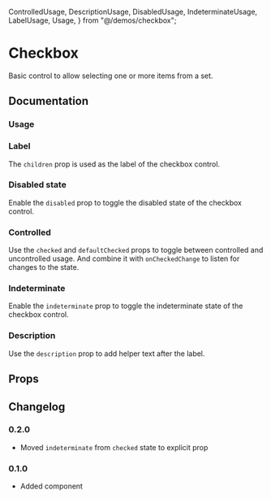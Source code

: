   ControlledUsage,
  DescriptionUsage,
  DisabledUsage,
  IndeterminateUsage,
  LabelUsage,
  Usage,
} from "@/demos/checkbox";

# Checkbox

Basic control to allow selecting one or more items from a set.

## Documentation

### Usage

<Demo component={Usage} />

### Label

The `children` prop is used as the label of the checkbox control.

<Demo component={LabelUsage} />

### Disabled state

Enable the `disabled` prop to toggle the disabled state of the checkbox control.

<Demo component={DisabledUsage} />

### Controlled

Use the `checked` and `defaultChecked` props to toggle between controlled and uncontrolled usage. And combine it with `onCheckedChange` to listen for changes to the state.

<Demo component={ControlledUsage} />

### Indeterminate

Enable the `indeterminate` prop to toggle the indeterminate state of the checkbox control.

<Demo component={IndeterminateUsage} />

### Description

Use the `description` prop to add helper text after the label.

<Demo component={DescriptionUsage} />

## Props

<PropsTable component={Checkbox} />

## Changelog

### 0.2.0

- Moved `indeterminate` from `checked` state to explicit prop

### 0.1.0

- Added component

